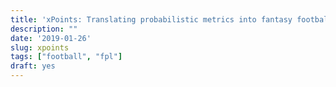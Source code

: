 ```yaml
---
title: 'xPoints: Translating probabilistic metrics into fantasy football decisions'
description: ""
date: '2019-01-26'
slug: xpoints
tags: ["football", "fpl"]
draft: yes
---
```

